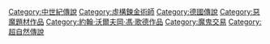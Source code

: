 {{Commons cat|Faust}}

[[Category:中世紀傳說|Category:中世紀傳說]]
[[Category:虛構鍊金術師|Category:虛構鍊金術師]]
[[Category:德國傳說|Category:德國傳說]]
[[Category:惡魔題材作品|Category:惡魔題材作品]]
[[Category:約翰·沃爾夫岡·馮·歌德作品|Category:約翰·沃爾夫岡·馮·歌德作品]]
[[Category:魔鬼交易|Category:魔鬼交易]]
[[Category:超自然傳說|Category:超自然傳說]]